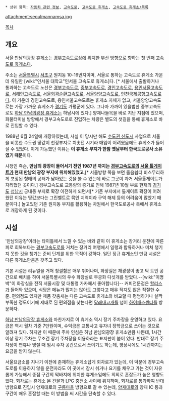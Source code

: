  * 상위 항목: [[자동차 관련 정보]], [[고속도로]], [[고속도로 휴게소]], [[고속도로 휴게소/목록]]

attachment:seoulmannamsa.jpg

[[목차]]

== 개요 ==
서울 만남의광장 휴게소는 [[경부고속도로]]상에 위치한 부산 방향으로 향하는 첫 번째 [[고속도로 휴게소]]다. 

주소는 [[서울특별시]] [[서초구]] 원지동 10-16번지이며, 서울로 통하는 고속도로 휴게소 가운데 유일한 [wiki:"인서울 대학교"인서울 고속도로 휴게소]다. [* 서울에서 출발하거나 통과하는 고속도로 노선은 [[경부고속도로]], [[중부고속도로]], [[경인고속도로]], [[용인서울고속도로]], [[서해안고속도로]], [[서울외곽순환고속도로]], [[서울양양고속도로]], [[인천국제공항고속도로]]다. 이 가운데 경인고속도로, 용인서울고속도로는 휴게소 자체가 없고, 서울양양고속도로는 가장 가까운 휴게소가 [[경기도]] 가평군에 있다. 그나마 가까이 있을법한 중부고속도로도 [[하남 만남의광장 휴게소]]는 하남시에 있다.] 양재나들목을 바로 지난 지점에 있으며, 화물터미널 방향에서 경부고속도로로 진입하는 차량은 별도의 샛길을 통해 휴게소로 바로 진입할 수 있다.

1988년 6월 24일에 개장하였는데, 사실 이 당시만 해도 [[1기 신도시|수도권 신도시]] 사업으로 서울을 비롯한 수도권 땅값이 천정부지로 치솟던 시기라 매입이 어려웠음에도 휴게소가 들어설 수 있었다. 이게 가능했던 이유는 '''이 휴게소 부지가 한참 옛날부터 한국도로공사 소유였기 때문'''이다. 

사정인 즉슨, '''만남의 광장이 들어서기 전인 1987년 까지는 [[경부고속도로]]의 [[서울TG|서울 톨게이트]]가 현재 만남의 광장 부지에 위치해있었고''',[* 서울방향 쪽을 보면 졸음쉼터 비스무리하게 포장된 형태의 공터가 남아있는 것을 볼 수 있는데 바로 그곳이 과거 서울톨게이트가 자리했던 곳이다.] 경부고속도로 교통량의 증가로 인해 1987년 10월 부로 현재의 [[경기도]] [[성남시]] 궁내동 부지로 확장 이전하게 되면서[* 기존 부지에서 톨게이트 확장이 어려웠던 이유는 땅값보다는 그린벨트로 묶인 지역이라 구역 해제 등의 어려움이 많았기 때문이다.] 놀고있던 기존 원지동 부지를 활용하는 차원에서 한국도로공사 측에서 휴게소로 개장하게 된 것이다.

== 시설 ==
'만남의광장'이라는 타이틀에서 느낄 수 있는 바와 같이 이 휴게소는 장거리 운전에 따른 피로 회복보다는 [[경부고속도로]]를 거치는 장거리 여행에서 일행과 합류하거나 미처 챙기지 못한 것을 챙기는 준비 단계를 위한 목적이 강하다. 일단 정규 휴게소인 만큼 시설은 다른 휴게소만큼은 갖추고 있다.

기본 시설은 리뉴얼을 거쳐 청결함은 매우 뛰어나며, 화장실은 채광성이 좋고 탁 트인 공간으로 배치를 하여 서울특별시의 우수 화장실로 무궁화 다섯개를 받았다.--[wiki:"이명박"이 화장실을 전직 서울시장 및 대통령 가카께서 좋아합니다]-- 커피전문점은 [[할리스]]가 들어와 있으며, 식당은 메뉴가 많지는 않아도 그렇다고 매우 적지도 않은 적절한 수준. 편의점도 있지만 제품 갖춤새는 다른 고속도로 휴게소와 비교할 때 평범하거나 살짝 부족한 정도이기에 제대로 된 편의점을 찾는다면 [[달래내고개]]를 넘어 [[하이패스센터]]를 방문하자.

[[하남 만남의광장 휴게소]]와 마찬가지로 이 휴게소 역시 장기 주차장을 운영하고 있다. 요금은 역시 월차 기준 7만원이며, 수익금은 교통사고 유자녀 장학금으로 쓰이는 것으로 알려져 있다. 하지만 이 때문에 주차 인심은 하남 만남의광장 휴게소만큼 나쁜데, 1시간 이상 장기 주차는 무조건 장기 주차장을 이용하라는 표지판이 붙어 있다. 반대로 장기 주차장이 연휴나 명절 때 임시 주차 공간으로서 쓰이기도 하는데, 평상시에도 1시간까지는 요금을 받지 않는다.

서울요금소를 지나기 이전에 존재하는 휴게소답게 회차로가 있는데, 이 덕분에 경부고속도로를 이용하지 않을 운전자라도 이 곳에서 잠시 쉬거나 요기를 채우고 가는 것이 자유롭게 가능해서 종점 구간의 막바지에 위치한 휴게소임에도 의외로 혼잡도가 높은 영향도 있다. 회차로는 휴게소 본 건물과 LPG 충전소 사이에 위치하며, 회차로를 통과하여 반대방향으로 진입시 양재대로의 [[구룡마을]] 방향으로 갈 수 있는데, [[양재대로]]의 양재 IC 통과구간이 매우 혼잡할 때는 이 방법을 써 시간을 단축할 수 있다.
